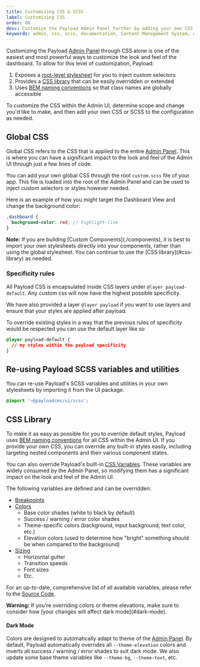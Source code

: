 ```yaml
---
title: Customizing CSS & SCSS
label: Customizing CSS
order: 80
desc: Customize the Payload Admin Panel further by adding your own CSS or SCSS style sheet to the configuration, powerful theme and design options are waiting for you.
keywords: admin, css, scss, documentation, Content Management System, cms, headless, javascript, node, react, nextjs
---
```


Customizing the Payload [Admin Panel](./overview) through CSS alone is one of the easiest and most powerful ways to customize the look and feel of the dashboard. To allow for this level of customization, Payload:

1. Exposes a [root-level stylesheet](#global-css) for you to inject custom selectors
1. Provides a [CSS library](#css-library) that can be easily overridden or extended
1. Uses [BEM naming conventions](http://getbem.com) so that class names are globally accessible

To customize the CSS within the Admin UI, determine scope and change you'd like to make, and then add your own CSS or SCSS to the configuration as needed.

## Global CSS

Global CSS refers to the CSS that is applied to the entire [Admin Panel](./overview). This is where you can have a significant impact to the look and feel of the Admin UI through just a few lines of code.

You can add your own global CSS through the root `custom.scss` file of your app. This file is loaded into the root of the Admin Panel and can be used to inject custom selectors or styles however needed.

Here is an example of how you might target the Dashboard View and change the background color:

```scss
.dashboard {
  background-color: red; // highlight-line
}
```

<Banner type="warning">
  <strong>Note:</strong>
  If you are building [Custom Components](./components), it is best to import your own stylesheets directly into your components, rather than using the global stylesheet. You can continue to use the [CSS library](#css-library) as needed.
</Banner>

### Specificity rules

All Payload CSS is encapsulated inside CSS layers under `@layer payload-default`. Any custom css will now have the highest possible specificity.

We have also provided a layer `@layer payload` if you want to use layers and ensure that your styles are applied after payload.

To override existing styles in a way that the previous rules of specificity would be respected you can use the default layer like so
```css
@layer payload-default {
  // my styles within the payload specificity
}
```

## Re-using Payload SCSS variables and utilities

You can re-use Payload's SCSS variables and utilities in your own stylesheets by importing it from the UI package.

```scss
@import '~@payloadcms/ui/scss';
```

## CSS Library

To make it as easy as possible for you to override default styles, Payload uses [BEM naming conventions](http://getbem.com/) for all CSS within the Admin UI. If you provide your own CSS, you can override any built-in styles easily, including targeting nested components and their various component states.

You can also override Payload's built-in [CSS Variables](https://developer.mozilla.org/en-US/docs/Web/CSS/Using_CSS_custom_properties). These variables are widely consumed by the Admin Panel, so modifying them has a significant impact on the look and feel of the Admin UI.

The following variables are defined and can be overridden:

- [Breakpoints](https://github.com/payloadcms/payload/blob/main/packages/ui/src/scss/queries.scss)
- [Colors](https://github.com/payloadcms/payload/blob/main/packages/ui/src/scss/colors.scss)
  - Base color shades (white to black by default)
  - Success / warning / error color shades
  - Theme-specific colors (background, input background, text color, etc.)
  - Elevation colors (used to determine how "bright" something should be when compared to the background)
- [Sizing](https://github.com/payloadcms/payload/blob/main/packages/ui/src/scss/app.scss)
  - Horizontal gutter
  - Transition speeds
  - Font sizes
  - Etc.

For an up-to-date, comprehensive list of all available variables, please refer to the [Source Code](https://github.com/payloadcms/payload/blob/main/packages/ui/src/scss).

<Banner type="warning">
  <strong>Warning:</strong>
  If you're overriding colors or theme elevations, make sure to consider how [your changes will affect dark mode](#dark-mode).
</Banner>

#### Dark Mode

Colors are designed to automatically adapt to theme of the [Admin Panel](./overview). By default, Payload automatically overrides all `--theme-elevation` colors and inverts all success / warning / error shades to suit dark mode. We also update some base theme variables like `--theme-bg`, `--theme-text`, etc.
